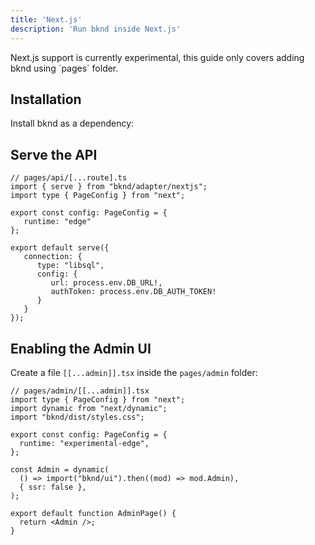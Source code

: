 ```yaml
---
title: 'Next.js'
description: 'Run bknd inside Next.js'
---
```


<Note>
   Next.js support is currently experimental, this guide only covers adding bknd using `pages`
   folder.
</Note>

## Installation
Install bknd as a dependency:
<InstallBknd />

## Serve the API
``` tsx
// pages/api/[...route].ts
import { serve } from "bknd/adapter/nextjs";
import type { PageConfig } from "next";

export const config: PageConfig = {
   runtime: "edge"
};

export default serve({
   connection: {
      type: "libsql",
      config: {
         url: process.env.DB_URL!,
         authToken: process.env.DB_AUTH_TOKEN!
      }
   }
});
```

## Enabling the Admin UI
Create a file `[[...admin]].tsx` inside the `pages/admin` folder:
```tsx
// pages/admin/[[...admin]].tsx
import type { PageConfig } from "next";
import dynamic from "next/dynamic";
import "bknd/dist/styles.css";

export const config: PageConfig = {
  runtime: "experimental-edge",
};

const Admin = dynamic(
  () => import("bknd/ui").then((mod) => mod.Admin),
  { ssr: false },
);

export default function AdminPage() {
  return <Admin />;
}
```